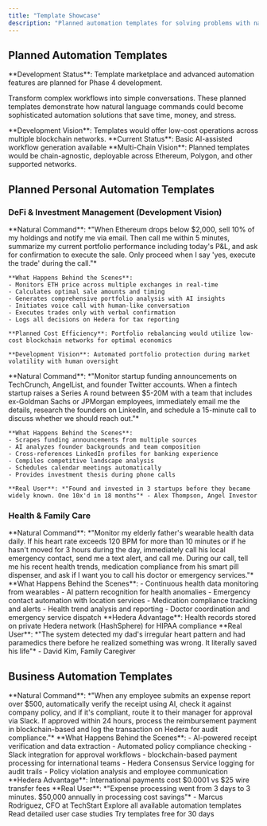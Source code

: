 ```yaml
---
title: "Template Showcase"
description: "Planned automation templates for solving problems with natural language commands - Development Vision"
---
```


## Planned Automation Templates

<Alert type='warning'>
  **Development Status**: Template marketplace and advanced automation features are planned for Phase 4 development.
</Alert>

Transform complex workflows into simple conversations. These planned templates demonstrate how natural language commands could become sophisticated automation solutions that save time, money, and stress.

<Info>
  **Development Vision**: Templates would offer low-cost operations across multiple blockchain networks.
  **Current Status**: Basic AI-assisted workflow generation available
</Info>

<Note>
  **Multi-Chain Vision**: Planned templates would be chain-agnostic, deployable across Ethereum, Polygon, and other supported networks.
</Note>

## Planned Personal Automation Templates

### DeFi & Investment Management (Development Vision)

<AccordionGroup>
  <Accordion title='Personal DeFi Portfolio Guardian' icon='shield-alt'>
    **Natural Command**: *"When Ethereum drops below $2,000, sell 10% of my holdings and notify me via email. Then call me within 5 minutes, summarize my current portfolio performance including today's P&L, and ask for confirmation to execute the sale. Only proceed when I say 'yes, execute the trade' during the call."*
    
    **What Happens Behind the Scenes**:
    - Monitors ETH price across multiple exchanges in real-time
    - Calculates optimal sale amounts and timing
    - Generates comprehensive portfolio analysis with AI insights
    - Initiates voice call with human-like conversation
    - Executes trades only with verbal confirmation
    - Logs all decisions on Hedera for tax reporting
    
    **Planned Cost Efficiency**: Portfolio rebalancing would utilize low-cost blockchain networks for optimal economics
    
    **Development Vision**: Automated portfolio protection during market volatility with human oversight
  </Accordion>

  <Accordion title='Investment Opportunity Scanner' icon='search-dollar'>
    **Natural Command**: *"Monitor startup funding announcements on TechCrunch, AngelList, and founder Twitter accounts. When a fintech startup raises a Series A round between $5-20M with a team that includes ex-Goldman Sachs or JPMorgan employees, immediately email me the details, research the founders on LinkedIn, and schedule a 15-minute call to discuss whether we should reach out."*
    
    **What Happens Behind the Scenes**:
    - Scrapes funding announcements from multiple sources
    - AI analyzes founder backgrounds and team composition  
    - Cross-references LinkedIn profiles for banking experience
    - Compiles competitive landscape analysis
    - Schedules calendar meetings automatically
    - Provides investment thesis during phone calls
    
    **Real User**: *"Found and invested in 3 startups before they became widely known. One 10x'd in 18 months"* - Alex Thompson, Angel Investor
  </Accordion>
</AccordionGroup>

### Health & Family Care

<AccordionGroup>
  <Accordion title='Health Monitoring & Family Care' icon='heart-pulse'>
    **Natural Command**: *"Monitor my elderly father's wearable health data
    daily. If his heart rate exceeds 120 BPM for more than 10 minutes or if he
    hasn't moved for 3 hours during the day, immediately call his local
    emergency contact, send me a text alert, and call me. During our call, tell
    me his recent health trends, medication compliance from his smart pill
    dispenser, and ask if I want you to call his doctor or emergency services."*
    **What Happens Behind the Scenes**: - Continuous health data monitoring from
    wearables - AI pattern recognition for health anomalies - Emergency contact
    automation with location services - Medication compliance tracking and
    alerts - Health trend analysis and reporting - Doctor coordination and
    emergency service dispatch **Hedera Advantage**: Health records stored on
    private Hedera network (HashSphere) for HIPAA compliance **Real User**:
    *"The system detected my dad's irregular heart pattern and had paramedics
    there before he realized something was wrong. It literally saved his life"*
    - David Kim, Family Caregiver
  </Accordion>
</AccordionGroup>

## Business Automation Templates

<AccordionGroup>
  <Accordion title='Enterprise Expense Automation' icon='receipt'>
    **Natural Command**: *"When any employee submits an expense report over
    $500, automatically verify the receipt using AI, check it against company
    policy, and if it's compliant, route it to their manager for approval via
    Slack. If approved within 24 hours, process the reimbursement payment in
    blockchain-based and log the transaction on Hedera for audit compliance."*
    **What Happens Behind the Scenes**: - AI-powered receipt verification and
    data extraction - Automated policy compliance checking - Slack integration
    for approval workflows - blockchain-based payment processing for
    international teams - Hedera Consensus Service logging for audit trails -
    Policy violation analysis and employee communication **Hedera Advantage**:
    International payments cost $0.0001 vs $25 wire transfer fees **Real User**:
    *"Expense processing went from 3 days to 3 minutes. $50,000 annually in
    processing cost savings"* - Marcus Rodriguez, CFO at TechStart
  </Accordion>
</AccordionGroup>

<CardGroup cols={3}>
  <Card
    title='Browse Templates'
    icon='grid-2'
    href='/platform/marketplace/overview'>
    Explore all available automation templates
  </Card>
  <Card
    title='Success Stories'
    icon='star'
    href='/platform/marketplace/success-stories'>
    Read detailed user case studies
  </Card>
  <Card title='Get Started' icon='rocket' href='https://www.zzyra.io/templates'>
    Try templates free for 30 days
  </Card>
</CardGroup>
